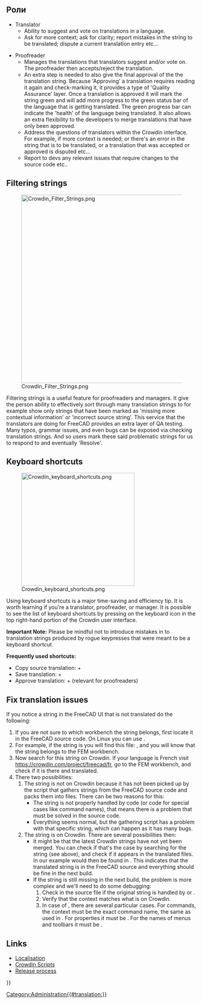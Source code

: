 <languages/>
{{TOCright}}

<div class="mw-translate-fuzzy">
== Роли ==
</div>

* Translator
** Ability to suggest and vote on translations in a language.
** Ask for more context; ask for clarity; report mistakes in the string to be translated; dispute a current translation entry etc...

* Proofreader
** Manages the translations that translators suggest and/or vote on. The proofreader then accepts/reject the translation. 
** An extra step is needed to also give the final approval of the the translation string. Because 'Approving' a translation requires reading it again and check-marking it, it provides a type of 'Quality Assurance' layer.  Once a translation is approved it will mark the string green and will add more progress to the green status bar of the language that is getting translated. The green progress bar can indicate the 'health' of the language being translated. It also allows an extra flexibility to the developers to merge translations that have only been approved.
** Address the questions of translators within the Crowdin interface. For example, if more context is needed; or there's an error in the string that is to be translated, or a translation that was accepted or approved is disputed etc...
** Report to devs any relevant issues that require changes to the source code etc..

==Filtering strings==

[[File:Crowdin Filter Strings.png|500px]]

Filtering strings is a useful feature for proofreaders and managers. It give the person ability to effectively sort through many translation strings to for example show only strings that have been marked as 'missing more contextual information' or 'incorrect source string'. This service that the translators are doing for FreeCAD provides an extra layer of QA testing. Many typos, grammar issues, and even bugs can be exposed via checking translation strings. And so users mark these said problematic strings for us to respond to and eventually 'Resolve'.

==Keyboard shortcuts==

[[File:Crowdin keyboard shortcuts.png|300px]]

Using keyboard shortcuts is a major time-saving and efficiency tip. It is worth learning if you're a translator, proofreader,  or manager. It is possible to see the list of keyboard shortcuts by pressing on the keyboard icon in the top right-hand portion of the Crowdin user interface. 

'''Important Note:''' Please be mindful not to introduce mistakes in to translation strings produced by rogue keypresses that were meant to be a keyboard shortcut.

'''Frequently used shortcuts:'''
* Copy source translation: {{KEY|Alt}}+{{KEY|C}}
* Save translation: {{KEY|Ctrl}}+{{KEY|Enter}}
* Approve translation: {{KEY|Alt}}+{{KEY|L}} (relevant for proofreaders)

==Fix translation issues==

If you notice a string in the FreeCAD UI that is not translated do the following:
# If you are not sure to which workbench the string belongs, first locate it in the FreeCAD source code. On Linux you can use {{Incode|grep -r "English text" *}}.
# For example, if the string is {{Incode|"Solver Calculix Standard"}} you will find this file: {{FileName|src/Mod/Fem/femcommands/commands.py}}, and you will know that the string belongs to the FEM workbench.
# Now search for this string on Crowdin. If your language is French visit https://crowdin.com/project/freecad/fr, go to the FEM workbench, and check if it is there and translated.
# There two possibilities:
## The string is not on Crowdin because it has not been picked up by the script that gathers strings from the FreeCAD source code and packs them into {{FileName|.ts}} files. There can be two reasons for this:
##* The string is not properly handled by {{Incode|translate()}} code (or {{Incode|QT_TRANSLATE_NOOP()}} code for special cases like command names), that means there is a problem that must be solved in the source code.
##* Everything seems normal, but the gathering script has a problem with that specific string, which can happen as it has many bugs.
## The string is on Crowdin. There are several possibilities then:
##* It might be that the latest Crowdin strings have not yet been merged. You can check if that's the case by searching for the string (see above), and check if it appears in the translated {{FileName|.ts}} files. In our example {{Incode|"Solver Calculix Standard"}} would then be found in {{FileName|src/Mod/Fem/Gui/Resources/translations/Fem_fr.ts}}. This indicates that the translated string is in the FreeCAD source and everything should be fine in the next build.
##* If the string is still missing in the next build, the problem is more complex and we'll need to do some debugging:
##*# Check in the source file if the original string is handled by {{Incode|translate()}} or {{Incode|QT_TRANSLATE_NOOP()}}.
##*# Verify that the context matches what is on Crowdin.
##*# In case of {{Incode|QT_TRANSLATE_NOOP()}}, there are several particular cases. For commands, the context must be the exact command name, the same as used in {{Incode|FreeCADGui.runCommand()}}. For properties it must be {{Incode|"App::Property"}}. For the names of menus and toolbars it must be {{Incode|"Workbench"}}.

==Links==

* [[Localisation|Localisation]]
* [[Crowdin_Scripts|Crowdin Scripts]]
* [[Release_process|Release process]]


{{Userdocnavi{{#translation:}}}}
[[Category:Administration{{#translation:}}]]